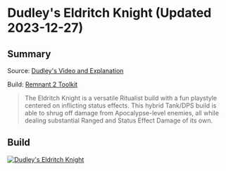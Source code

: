 
# Dudley's Eldritch Knight (Updated 2023-12-27)

## Summary

Source: [Dudley's Video and Explanation](https://www.youtube.com/watch?v=PZkI67H8wws)

Build: [Remnant 2 Toolkit](https://www.remnant2toolkit.com/builder?name=Dudley%27s+Eldritch+Knight&archtype=1q7z9d%2Cwm2xsy&skill=amqa83%2Cwyw9r4&helm=ce8izt&torso=ioksvz&legs=b48zw1&gloves=80xuqr&relic=thgp2z&amulet=2e2hh5&trait=dj8zx4%3B10%2Csd2hry%3B10%2Cv1uiyd%3B10%2Cosj7se%3B10%2Cpbak5a%3B10%2Cysp1wu%3B10%2Co6mx2t%3B10%2C6kxk5x%3B10%2Cpb5neu%3B10%2Cx9umnf%3B10%2C2vgobq%3B7%2Cp4b2v6%3B2%2Cwgzz0q%3B1&ring=ez6z8b%2Cazy0pj%2Ccpxk1d%2Cpqd4vp&concoction=p0ru94&weapon=3r9jm7%2C5gl3la%2Cid5pbt&relicfragment=j87rzn%2Cerp2mp%2Cdp184t&mutator=b07g02%2Cf32skd%2C7eodps&mod=hr3g7o%2C38rncx%2Cd3q99g&consumable=m1gznf%2Cal8yob%2Ckfwizc)

> The Eldritch Knight is a versatile Ritualist build with a fun playstyle centered on inflicting status effects. This hybrid Tank/DPS build is able to shrug off damage from Apocalypse-level enemies, all while dealing substantial Ranged and Status Effect Damage of its own.

## Build

[![Dudley's Eldritch Knight](https://d2sqltdcj8czo5.cloudfront.net/featured-builds/dudleys_eldritch_knight.png)](https://www.remnant2toolkit.com/builder?name=Dudley%27s+Eldritch+Knight&archtype=1q7z9d%2Cwm2xsy&skill=amqa83%2Cwyw9r4&helm=ce8izt&torso=ioksvz&legs=b48zw1&gloves=80xuqr&relic=thgp2z&amulet=2e2hh5&trait=dj8zx4%3B10%2Csd2hry%3B10%2Cv1uiyd%3B10%2Cosj7se%3B10%2Cpbak5a%3B10%2Cysp1wu%3B10%2Co6mx2t%3B10%2C6kxk5x%3B10%2Cpb5neu%3B10%2Cx9umnf%3B10%2C2vgobq%3B7%2Cp4b2v6%3B2%2Cwgzz0q%3B1&ring=ez6z8b%2Cazy0pj%2Ccpxk1d%2Cpqd4vp&concoction=p0ru94&weapon=3r9jm7%2C5gl3la%2Cid5pbt&relicfragment=j87rzn%2Cerp2mp%2Cdp184t&mutator=b07g02%2Cf32skd%2C7eodps&mod=hr3g7o%2C38rncx%2Cd3q99g&consumable=m1gznf%2Cal8yob%2Ckfwizc)
